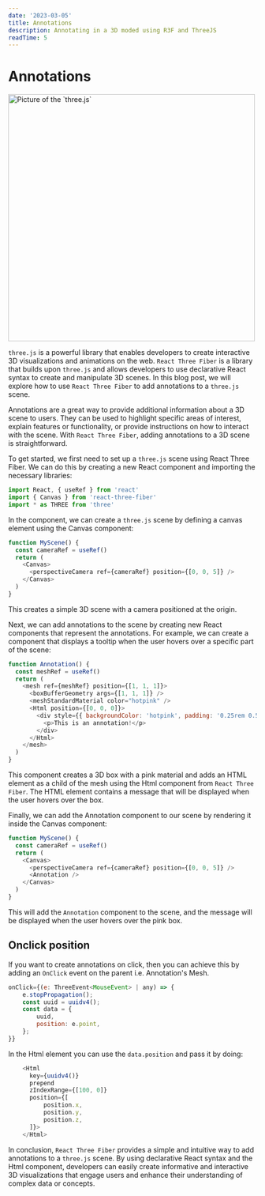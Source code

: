 ```yaml
---
date: '2023-03-05'
title: Annotations 
description: Annotating in a 3D moded using R3F and ThreeJS
readTime: 5
---
```


# Annotations

<img className="rounded-full" width="500" height="500" alt="Picture of the `three.js`" src="/assets/three/dev.png"/>

`three.js` is a powerful library that enables developers to create interactive
3D visualizations and animations on the web. `React Three Fiber` is a library that
builds upon `three.js` and allows developers to use declarative React syntax to
create and manipulate 3D scenes. In this blog post, we will explore how to use
`React Three Fiber` to add annotations to a `three.js` scene.

Annotations are a great way to provide additional information about a 3D scene
to users. They can be used to highlight specific areas of interest, explain
features or functionality, or provide instructions on how to interact with the
scene. With `React Three Fiber`, adding annotations to a 3D scene is
straightforward.

To get started, we first need to set up a `three.js` scene using React Three
Fiber. We can do this by creating a new React component and importing the
necessary libraries:

```js
import React, { useRef } from 'react'
import { Canvas } from 'react-three-fiber'
import * as THREE from 'three'
```

In the component, we can create a `three.js` scene by defining a canvas element
using the Canvas component:

```js
function MyScene() {
  const cameraRef = useRef()
  return (
    <Canvas>
      <perspectiveCamera ref={cameraRef} position={[0, 0, 5]} />
    </Canvas>
  )
}
```

This creates a simple 3D scene with a camera positioned at the origin.

Next, we can add annotations to the scene by creating new React components that
represent the annotations. For example, we can create a component that displays
a tooltip when the user hovers over a specific part of the scene:

```js
function Annotation() {
  const meshRef = useRef()
  return (
    <mesh ref={meshRef} position={[1, 1, 1]}>
      <boxBufferGeometry args={[1, 1, 1]} />
      <meshStandardMaterial color="hotpink" />
      <Html position={[0, 0, 0]}>
        <div style={{ backgroundColor: 'hotpink', padding: '0.25rem 0.5rem' }}>
          <p>This is an annotation!</p>
        </div>
      </Html>
    </mesh>
  )
}
```

This component creates a 3D box with a pink material and adds an HTML element as
a child of the mesh using the Html component from `React Three Fiber`. The HTML
element contains a message that will be displayed when the user hovers over the
box.

Finally, we can add the Annotation component to our scene by rendering it inside
the Canvas component:

```js
function MyScene() {
  const cameraRef = useRef()
  return (
    <Canvas>
      <perspectiveCamera ref={cameraRef} position={[0, 0, 5]} />
      <Annotation />
    </Canvas>
  )
}
```

This will add the `Annotation` component to the scene, and the message will be
displayed when the user hovers over the pink box.

## Onclick position

If you want to create annotations on click, then you can achieve this by adding
an `OnClick` event on the parent i.e. Annotation's Mesh.

```js
onClick={(e: ThreeEvent<MouseEvent> | any) => {
    e.stopPropagation();
    const uuid = uuidv4();
    const data = {
        uuid,
        position: e.point,
    };
}}
```

In the Html element you can use the `data.position` and pass it by doing:

```js
    <Html
      key={uuidv4()}
      prepend
      zIndexRange={[100, 0]}
      position={[
          position.x,
          position.y,
          position.z,
      ]}>
    </Html>
```

In conclusion, `React Three Fiber` provides a simple and intuitive way to add
annotations to a `three.js` scene. By using declarative React syntax and the
Html component, developers can easily create informative and interactive 3D
visualizations that engage users and enhance their understanding of complex data
or concepts.

